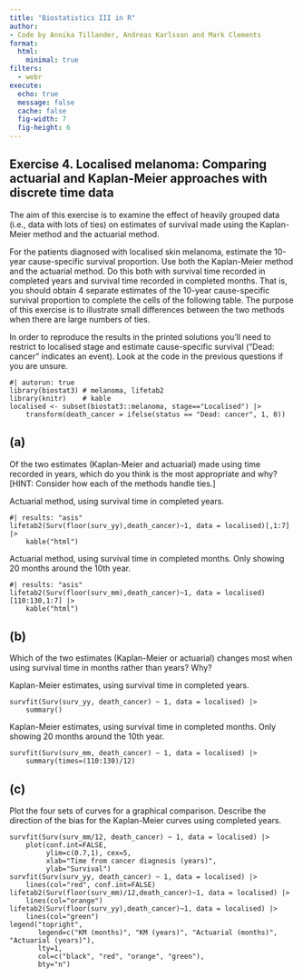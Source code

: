 ```yaml
---
title: "Biostatistics III in R"
author:
- Code by Annika Tillander, Andreas Karlsson and Mark Clements
format:
  html:
    minimal: true
filters:
  - webr
execute:
  echo: true
  message: false
  cache: false
  fig-width: 7
  fig-height: 6
---
```


## Exercise 4. Localised melanoma: Comparing actuarial and Kaplan-Meier approaches with discrete time data ##

The aim of this exercise is to examine the effect of heavily grouped data (i.e., data with lots of ties) on estimates of survival made using the Kaplan-Meier method and the actuarial method.

For the patients diagnosed with localised skin melanoma, estimate the 10-year cause-specific survival proportion. Use both the Kaplan-Meier method and the actuarial method. Do this both with survival time recorded in completed years and survival time recorded in completed months. That is, you should obtain 4 separate estimates of the 10-year cause-specific survival proportion to complete the cells of the following table. The purpose of this exercise is to illustrate small differences between the two methods when there are large numbers of ties.

In order to reproduce the results in the printed solutions you’ll need to restrict to localised stage and estimate cause-specific survival ("Dead: cancer" indicates an event). Look at the code in the previous questions if you are unsure.

```webr-r
#| autorun: true
library(biostat3) # melanoma, lifetab2
library(knitr)    # kable
localised <- subset(biostat3::melanoma, stage=="Localised") |>
    transform(death_cancer = ifelse(status == "Dead: cancer", 1, 0))
```

## (a) ##

Of the two estimates (Kaplan-Meier and actuarial) made using time recorded in years, which do you think is the most appropriate and why? [HINT: Consider how each of the methods handle ties.]


Actuarial method, using survival time in completed years.

```webr-r
#| results: "asis"
lifetab2(Surv(floor(surv_yy),death_cancer)~1, data = localised)[,1:7] |>
    kable("html")
```

Actuarial method, using survival time in completed months. Only showing 20 months around the 10th year.

```webr-r
#| results: "asis"
lifetab2(Surv(floor(surv_mm),death_cancer)~1, data = localised)[110:130,1:7] |>
    kable("html")
```


## (b) ##

Which of the two estimates (Kaplan-Meier or actuarial) changes most when using survival time in months rather than years? Why?

Kaplan-Meier estimates, using survival time in completed  years.

```webr-r
survfit(Surv(surv_yy, death_cancer) ~ 1, data = localised) |>
    summary()
```

Kaplan-Meier estimates, using survival time in completed months. Only showing 20 months around the 10th year.

```webr-r
survfit(Surv(surv_mm, death_cancer) ~ 1, data = localised) |>
    summary(times=(110:130)/12)
```

## (c) ##

Plot the four sets of curves for a graphical comparison. Describe the direction of the bias for the Kaplan-Meier curves using completed years.

```webr-r
survfit(Surv(surv_mm/12, death_cancer) ~ 1, data = localised) |>
    plot(conf.int=FALSE,
         ylim=c(0.7,1), cex=5,
         xlab="Time from cancer diagnosis (years)",
         ylab="Survival")
survfit(Surv(surv_yy, death_cancer) ~ 1, data = localised) |>
    lines(col="red", conf.int=FALSE)
lifetab2(Surv(floor(surv_mm)/12,death_cancer)~1, data = localised) |>
    lines(col="orange")
lifetab2(Surv(floor(surv_yy),death_cancer)~1, data = localised) |>
    lines(col="green")
legend("topright",
       legend=c("KM (months)", "KM (years)", "Actuarial (months)", "Actuarial (years)"),
       lty=1,
       col=c("black", "red", "orange", "green"),
       bty="n")
```
